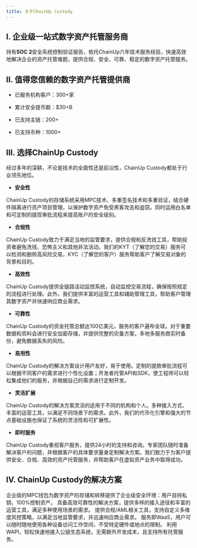 ```yaml
---
title: 关于ChainUp Custody
---
```


## I. 企业级一站式数字资产托管服务商

持有**SOC 2**安全系统控制验证报告，依托ChainUp六年技术服务经验，快速高效地解决企业的资产托管难题，提供合规、安全、可靠、稳定的数字资产托管服务。

## II. 值得您信赖的数字资产托管提供商

* 已服务机构客户：300+家

* 累计安全提币额：$30+B

* 已支持主链：200+

* 已支持币种：1000+

## III. 选择ChainUp Custody


经过多年的深耕，不论是技术的全面性还是前沿性，ChainUp Custody都处于行业领先地位。

* **安全性**

ChainUp Custody的存储系统采用MPC技术、多重签名技术和多重验证，结合硬件隔离进行资产项目管理，以保护数字资产免受黑客攻击和盗窃。同时运用白名单和可定制的提现审批流程来提高账户的安全级别。


* **合规性**

ChainUp Custody致力于满足当地的监管要求，提供合规和反洗钱工具，帮助投资者避免洗钱、恐怖主义和其他非法活动。我们的KYT（了解您的交易）服务可以检测和删除高风险交易，KYC（了解您的客户）服务帮助客户了解交易对象的背景和目的。

* **高效性**

ChainUp Custody提供全链路活动监控系统，自动监控交易流程，确保按照规定的流程进行处理。此外，我们提供丰富的运营工具和辅助管理工具，帮助客户管理其数字资产并快速响应商业需求。

* **可靠性**

ChainUp Custody的资金托管总额达100亿美元，服务的客户遍布全球。对于重要数据和资料会进行安全加密存储，并提供完整的灾备方案，多地多服务商实时备份，避免数据丢失的风险。

* **易用性**

ChainUp Custody的解决方案设计用户友好，易于使用。定制的提款审批流程可以根据不同客户的需求进行个性化设置；开发者托管API和SDK，使工程师可以轻松集成他们的服务，并根据自己的需求进行定制开发。

* **灵活扩展**

ChainUp Custody的解决方案灵活的适用于不同的机构和个人。多种接入方式、丰富的运营工具，以满足不同场景下的需求。此外，我们的代币化引擎和强大的节点基础设施也保证了系统的灵活性和可扩展性。

* **即时服务**

ChainUp Custody重视客户服务，提供24小时的支持和咨询。专家团队随时准备解决客户的问题，并根据客户的具体要求量身定制解决方案。我们致力于为客户提供安全、合规、高效的资产托管服务，并帮助客户在虚拟资产业务中取得成功。


## IV. ChainUp Custody的解决方案

<CardGroup cols={3}>
  <Card title="MPC钱包" href="/cn/introduction/custody-solution/mpc-wallet">
    企业级的MPC钱包为数字资产的存储和转移提供了企业级安全环境：用户自持私钥，100%控制资产。
  </Card>
  <Card title="统一托管" href="/cn/introduction/custody-solution/joint-custody">
    具备高效可靠性的解决方案，提供多样的接入途径和丰富的运营工具，满足多种使用场景的需求。
  </Card>
  <Card title="合规托管" href="/cn/introduction/custody-solution/compliance-custody">
    提供合规/AML相关工具，支持自定义多维度风控策略，以满足当地监管要求，并迅速响应商业需求。
  </Card>
  <Card title="WaaS" href="/cn/introduction/custody-solution/waas">
    服务即WaaS，用户可以随时随地使用各种设备访问工作空间，不受特定硬件或地点的限制。
  </Card>
  <Card title="ChainUp Custody WAPI" href="/cn/introduction/custody-solution/wapi">
      利用WAPI，轻松快速地接入公链生态系统，无需额外开发成本，且支持所有托管服务。
    </Card>
</CardGroup>

